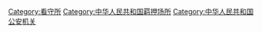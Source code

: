 [[Category:看守所|Category:看守所]]
[[Category:中华人民共和国羁押场所|Category:中华人民共和国羁押场所]]
[[Category:中华人民共和国公安机关|Category:中华人民共和国公安机关]]
